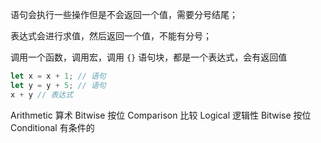 语句会执行一些操作但是不会返回一个值，需要分号结尾；

表达式会进行求值，然后返回一个值，不能有分号；

调用一个函数，调用宏，调用 `{}` 语句块，都是一个表达式，会有返回值

```Rust
let x = x + 1; // 语句
let y = y + 5; // 语句
x + y // 表达式
```

Arithmetic 算术
Bitwise 按位
Comparison 比较
Logical 逻辑性
Bitwise 按位
Conditional 有条件的

